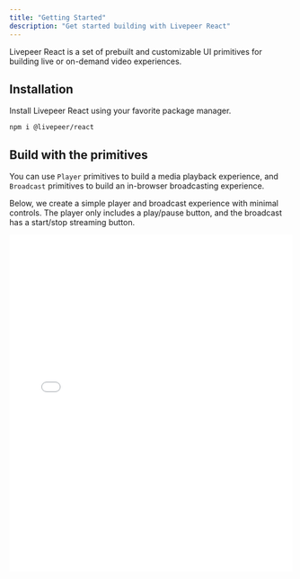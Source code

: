 ```yaml
---
title: "Getting Started"
description: "Get started building with Livepeer React"
---
```


Livepeer React is a set of prebuilt and customizable UI primitives for building
live or on-demand video experiences.

## Installation

Install Livepeer React using your favorite package manager.

```
npm i @livepeer/react
```

## Build with the primitives

You can use `Player` primitives to build a media playback experience, and
`Broadcast` primitives to build an in-browser broadcasting experience.

Below, we create a simple player and broadcast experience with minimal controls.
The player only includes a play/pause button, and the broadcast has a start/stop
streaming button.

<Tabs>
  <Tab title="Player.tsx">
    <iframe
      src={`https://ui-kit-docs-embed.vercel.app/player/getting_started`}
      height="600px"
      width="100%"
      frameBorder="0"
      allowFullScreen
      allow="autoplay; encrypted-media; fullscreen; picture-in-picture; display-capture; camera; microphone"
      style={{
        borderRadius: 10,
        backgroundColor: "black",
      }}
    />
  </Tab>
  <Tab title="Broadcast.tsx">
    <iframe
      src={`https://ui-kit-docs-embed.vercel.app/broadcast/getting_started`}
      height="600px"
      width="100%"
      frameBorder="0"
      allowFullScreen
      allow="autoplay; encrypted-media; fullscreen; picture-in-picture; display-capture; camera; microphone"
      style={{
        borderRadius: 10,
        backgroundColor: "black",
      }}
    />
  </Tab>
</Tabs>

## Integrate with Studio

Now that we've started using the primitives, we need something to play or
broadcast! We can integrate with the Livepeer Studio API to start playing media.

The below example shows the use of the `livepeer` JS SDK, but any other
language's SDK can be used to fetch the playback info or stream object.

<Tabs>
  <Tab title="get-source.ts">
    ```ts
    // this is a server function, which uses the API key
    // on the backend
    import { Livepeer } from "livepeer"
    import { getSrc } from "@livepeer/react/external";

    const livepeer = new Livepeer({
      apiKey: "YOUR_API_KEY"
    })

    export async function getSourceForPlaybackId(playbackId: string) {
      const response = await livepeer.playback.get(playbackId);

      // the return value can be passed directly to the Player as `src`
      return getSrc(response.playbackInfo);
    }
    ```

  </Tab>
  <Tab title="get-ingest.ts">
    ```ts
    // this is a server function, which uses the API key
    // on the backend
    import { Livepeer } from "livepeer"
    import { getIngest } from "@livepeer/react/external";

    const livepeer = new Livepeer({
      apiKey: "YOUR_API_KEY"
    })

    export async function getIngestUrlForStreamId(streamId: string) {
      const stream = await livepeer.stream.get(streamId);

      // the return value can be passed directly to the Broadcast as `ingestUrl`
      return getIngest(stream.stream);
    }
    ```

  </Tab>
</Tabs>

Want to learn more? Continue reading the documentation for more details.
